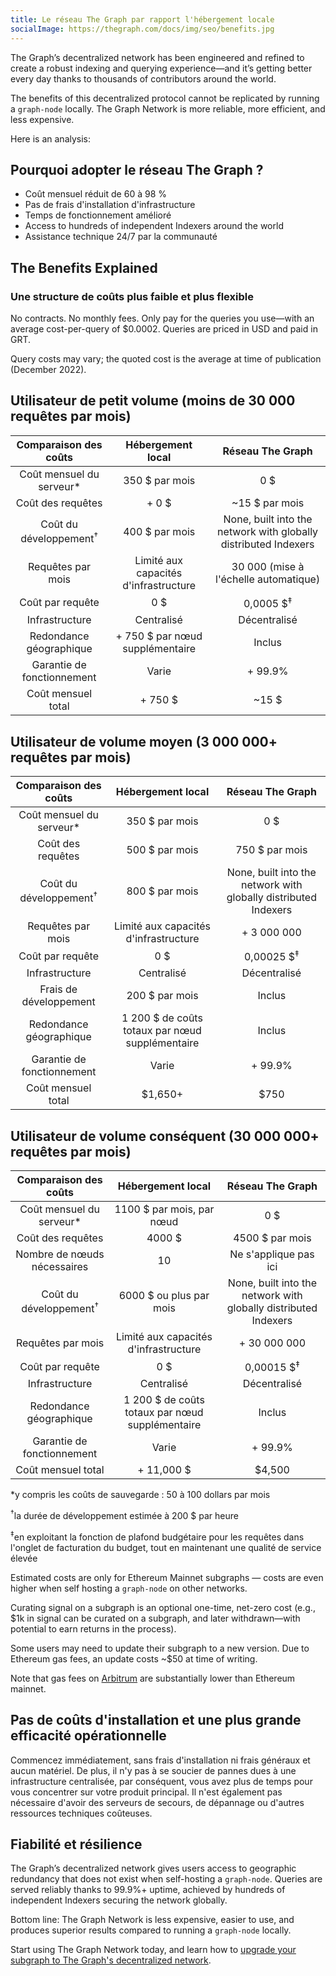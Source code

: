 ```yaml
---
title: Le réseau The Graph par rapport l'hébergement locale
socialImage: https://thegraph.com/docs/img/seo/benefits.jpg
---
```


The Graph’s decentralized network has been engineered and refined to create a robust indexing and querying experience—and it’s getting better every day thanks to thousands of contributors around the world.

The benefits of this decentralized protocol cannot be replicated by running a `graph-node` locally. The Graph Network is more reliable, more efficient, and less expensive.

Here is an analysis:

## Pourquoi adopter le réseau The Graph ?

- Coût mensuel réduit de 60 à 98 %
- Pas de frais d'installation d'infrastructure
- Temps de fonctionnement amélioré
- Access to hundreds of independent Indexers around the world
- Assistance technique 24/7 par la communauté

## The Benefits Explained

### Une structure de coûts plus faible et plus flexible

No contracts. No monthly fees. Only pay for the queries you use—with an average cost-per-query of $0.0002. Queries are priced in USD and paid in GRT.

Query costs may vary; the quoted cost is the average at time of publication (December 2022).

## Utilisateur de petit volume (moins de 30 000 requêtes par mois)

|       Comparaison des coûts       |             Hébergement local             |                        Réseau The Graph                         |
|:---------------------------------:|:-----------------------------------------:|:---------------------------------------------------------------:|
|    Coût mensuel du serveur\*    |              350 $ par mois               |                               0 $                               |
|         Coût des requêtes         |                   + 0 $                   |                         ~15 $ par mois                          |
| Coût du développement<sup>†</sup> |              400 $ par mois               | None, built into the network with globally distributed Indexers |
|         Requêtes par mois         |   Limité aux capacités d'infrastructure   |              30 000 (mise à l'échelle automatique)              |
|         Coût par requête          |                    0 $                    |                      0,0005 $<sup>‡</sup>                       |
|          Infrastructure           |                Centralisé                 |                          Décentralisé                           |
|      Redondance géographique      |      + 750 $ par nœud supplémentaire      |                             Inclus                              |
|    Garantie de fonctionnement     |                   Varie                   |                             + 99.9%                             |
|        Coût mensuel total         | <span className="highlight-row" />+ 750 $ |                              ~15 $                              |

## Utilisateur de volume moyen (3 000 000+ requêtes par mois)

|       Comparaison des coûts       |                Hébergement local                |                        Réseau The Graph                         |
|:---------------------------------:|:-----------------------------------------------:|:---------------------------------------------------------------:|
|    Coût mensuel du serveur\*    |                 350 $ par mois                  |                               0 $                               |
|         Coût des requêtes         |                 500 $ par mois                  |                         750 $ par mois                          |
| Coût du développement<sup>†</sup> |                 800 $ par mois                  | None, built into the network with globally distributed Indexers |
|         Requêtes par mois         |      Limité aux capacités d'infrastructure      |                           + 3 000 000                           |
|         Coût par requête          |                       0 $                       |                      0,00025 $<sup>‡</sup>                      |
|          Infrastructure           |                   Centralisé                    |                          Décentralisé                           |
|      Frais de développement       |                 200 $ par mois                  |                             Inclus                              |
|      Redondance géographique      | 1 200 $ de coûts totaux par nœud supplémentaire |                             Inclus                              |
|    Garantie de fonctionnement     |                      Varie                      |                             + 99.9%                             |
|        Coût mensuel total         |   <span className="highlight-row" /> $1,650+    |                              $750                               |

## Utilisateur de volume conséquent (30 000 000+ requêtes par mois)

|       Comparaison des coûts       |                Hébergement local                |                        Réseau The Graph                         |
|:---------------------------------:|:-----------------------------------------------:|:---------------------------------------------------------------:|
|    Coût mensuel du serveur\*    |            1100 $ par mois, par nœud            |                               0 $                               |
|         Coût des requêtes         |                     4000 $                      |                         4500 $ par mois                         |
|    Nombre de nœuds nécessaires    |                       10                        |                      Ne s'applique pas ici                      |
| Coût du développement<sup>†</sup> |             6000 $ ou plus par mois             | None, built into the network with globally distributed Indexers |
|         Requêtes par mois         |      Limité aux capacités d'infrastructure      |                          + 30 000 000                           |
|         Coût par requête          |                       0 $                       |                      0,00015 $<sup>‡</sup>                      |
|          Infrastructure           |                   Centralisé                    |                          Décentralisé                           |
|      Redondance géographique      | 1 200 $ de coûts totaux par nœud supplémentaire |                             Inclus                              |
|    Garantie de fonctionnement     |                      Varie                      |                             + 99.9%                             |
|        Coût mensuel total         |  <span className="highlight-row" /> + 11,000 $  |                             $4,500                              |

\*y compris les coûts de sauvegarde : 50 à 100 dollars par mois

<sup>†</sup>la durée de développement estimée à 200 $ par heure

<sup>‡</sup>en exploitant la fonction de plafond budgétaire pour les requêtes dans l'onglet de facturation du budget, tout en maintenant une qualité de service élevée

Estimated costs are only for Ethereum Mainnet subgraphs — costs are even higher when self hosting a `graph-node` on other networks.

Curating signal on a subgraph is an optional one-time, net-zero cost (e.g., $1k in signal can be curated on a subgraph, and later withdrawn—with potential to earn returns in the process).

Some users may need to update their subgraph to a new version. Due to Ethereum gas fees, an update costs ~$50 at time of writing.

Note that gas fees on [Arbitrum](/arbitrum/arbitrum-faq) are substantially lower than Ethereum mainnet.

## Pas de coûts d'installation et une plus grande efficacité opérationnelle

Commencez immédiatement, sans frais d'installation ni frais généraux et aucun matériel. De plus, il n'y pas à se soucier de pannes dues à une infrastructure centralisée, par conséquent, vous avez plus de temps pour vous concentrer sur votre produit principal. Il n'est également pas nécessaire d'avoir des serveurs de secours, de dépannage ou d'autres ressources techniques coûteuses.

## Fiabilité et résilience

The Graph’s decentralized network gives users access to geographic redundancy that does not exist when self-hosting a `graph-node`. Queries are served reliably thanks to 99.9%+ uptime, achieved by hundreds of independent Indexers securing the network globally.

Bottom line: The Graph Network is less expensive, easier to use, and produces superior results compared to running a `graph-node` locally.

Start using The Graph Network today, and learn how to [upgrade your subgraph to The Graph's decentralized network](/cookbook/upgrading-a-subgraph).
